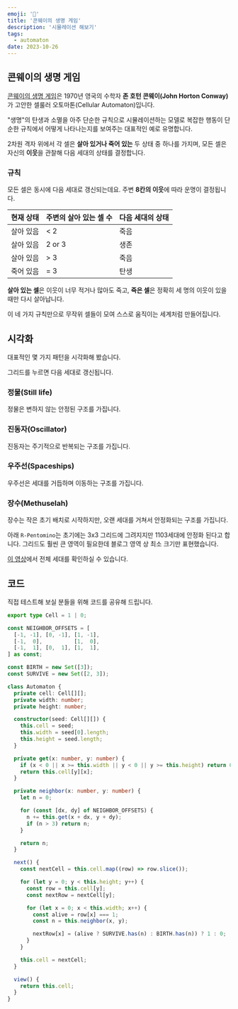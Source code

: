 ```yaml
---
emoji: '🧬'
title: '콘웨이의 생명 게임'
description: '시뮬레이션 해보기'
tags:
  - automaton
date: 2023-10-26
---
```



## 콘웨이의 생명 게임

[콘웨이의 생명 게임](https://en.wikipedia.org/wiki/Conway%27s_Game_of_Life)은 1970년 영국의 수학자 **존 호턴 콘웨이(John Horton Conway)** 가 고안한 셀룰러 오토마톤(Cellular Automaton)입니다.

"생명"의 탄생과 소멸을 아주 단순한 규칙으로 시뮬레이션하는 모델로 복잡한 행동이 단순한 규칙에서 어떻게 나타나는지를 보여주는 대표적인 예로 유명합니다.

2차원 격자 위에서 각 셀은 **살아 있거나 죽어 있는** 두 상태 중 하나를 가지며, 모든 셀은 자신의 **이웃**을 관찰해 다음 세대의 상태를 결정합니다.

### 규칙

모든 셀은 동시에 다음 세대로 갱신되는데요. 주변 **8칸의 이웃**에 따라 운명이 결정됩니다.

| 현재 상태 | 주변의 살아 있는 셀 수 | 다음 세대의 상태 |
| --------- | ---------------------- | ---------------- |
| 살아 있음 | < 2                    | 죽음             |
| 살아 있음 | 2 or 3                 | 생존             |
| 살아 있음 | > 3                    | 죽음             |
| 죽어 있음 | = 3                    | 탄생             |

**살아 있는 셀**은 이웃이 너무 적거나 많아도 죽고, **죽은 셀**은 정확히 세 명의 이웃이 있을 때만 다시 살아납니다.

이 네 가지 규칙만으로 무작위 셀들이 모여 스스로 움직이는 세계처럼 만들어집니다.

## 시각화

대표적인 몇 가지 패턴을 시각화해 봤습니다.

<Callout>

그리드를 누르면 다음 세대로 갱신됩니다.

</Callout>

### 정물(Still life)

정물은 변하지 않는 안정된 구조를 가집니다.

<Layout>
  <Game pattern="Block" />
  <Game pattern="Boat" />
  <Game pattern="Tub" />
  <Game pattern="Beehive" />
  <Game pattern="Loaf" />
</Layout>

### 진동자(Oscillator)

진동자는 주기적으로 반복되는 구조를 가집니다.

<Layout>
  <Game pattern="Blinker" />
  <Game pattern="Toad" />
  <Game pattern="Beacon" />
</Layout>

### 우주선(Spaceships)

우주선은 세대를 거듭하며 이동하는 구조를 가집니다.

<Layout>
  <Game pattern="Glider" />
</Layout>

### 장수(Methuselah)

장수는 작은 초기 배치로 시작하지만, 오랜 세대를 거쳐서 안정화되는 구조를 가집니다.

아래 `R-Pentomino`는 초기에는 3x3 그리드에 그려지지만 1103세대에 안정화 된다고 합니다. 그리드도 훨씬 큰 영역이 필요한데 블로그 영역 상 최소 크기만 표현했습니다.

<Layout>
  <Game pattern="R-Pentomino" />
</Layout>

[이 영상](https://www.youtube.com/watch?v=RvPrVPoLTe0)에서 전체 세대를 확인하실 수 있습니다.

## 코드

직접 테스트해 보실 분들을 위해 코드를 공유해 드립니다.

```ts automaton.ts
export type Cell = 1 | 0;

const NEIGHBOR_OFFSETS = [
  [-1, -1], [0, -1], [1, -1],
  [-1,  0],          [1,  0],
  [-1,  1], [0,  1], [1,  1],
] as const;

const BIRTH = new Set([3]);
const SURVIVE = new Set([2, 3]);

class Automaton {
  private cell: Cell[][];
  private width: number;
  private height: number;

  constructor(seed: Cell[][]) {
    this.cell = seed;
    this.width = seed[0].length;
    this.height = seed.length;
  }

  private get(x: number, y: number) {
    if (x < 0 || x >= this.width || y < 0 || y >= this.height) return 0;
    return this.cell[y][x];
  }

  private neighbor(x: number, y: number) {
    let n = 0;

    for (const [dx, dy] of NEIGHBOR_OFFSETS) {
      n += this.get(x + dx, y + dy);
      if (n > 3) return n;
    }

    return n;
  }

  next() {
    const nextCell = this.cell.map((row) => row.slice());

    for (let y = 0; y < this.height; y++) {
      const row = this.cell[y];
      const nextRow = nextCell[y];

      for (let x = 0; x < this.width; x++) {
        const alive = row[x] === 1;
        const n = this.neighbor(x, y);

        nextRow[x] = (alive ? SURVIVE.has(n) : BIRTH.has(n)) ? 1 : 0;
      }
    }

    this.cell = nextCell;
  }

  view() {
    return this.cell;
  }
}
```
